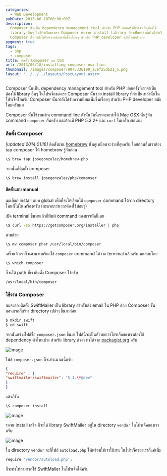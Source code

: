 ```yaml
---
categories:
  - Web Development
pubDate: 2013-06-18T00:00:00Z
description:
  Composer นั้นเป็น dependency management tool สำหรับ PHP บ่อยครั้งที่เราจำเป็นต้องใช้
  library อื่นๆ ในโปรเจ็คของเรา Composer นั้นช่วย install library ที่จำเป็นเหล่านั้นในโปรเจ็คให้ครับ
  Composer นั้นกำลังได้รับความนิยมเพิ่มขึ้นเรื่อยๆ สำหรับ PHP developer สมัยใหม่ครับผม
pygment: true
tags:
  - php
  - composer
title: ติดตั้ง Composer บน OSX
url: /2013/06/18/installing-composer-osx-lion
thumbnail: /images/composer/9075336190_a56f25d621_o.png
layout: '../../../layouts/PostLayout.astro'
---
```


Composer นั้นเป็น dependency management tool สำหรับ PHP บ่อยครั้งที่เราจำเป็นต้องใช้ library อื่นๆ ในโปรเจ็คของเรา Composer นั้นช่วย install library ที่จำเป็นเหล่านั้นในโปรเจ็คให้ครับ Composer นั้นกำลังได้รับความนิยมเพิ่มขึ้นเรื่อยๆ สำหรับ PHP developer สมัยใหม่ครับผม

Composer นั้นใช้งานผ่าน command line ดังนั้นวันนี้เราจะมาทำให้ Mac OSX นั้นรู้จัก command <code>composer</code> กันครับ และต้องมี PHP 5.3.2+ และ <code>curl</code> ในเครื่องก่อนนะ

### ติดตั้ง Composer

<em>[updated 2014.01.16]</em> ติดตั้งผ่าน [homebrew](http://brew.sh) นั้นดูเหมือนจะง่ายที่สุดครับ โดยก่อนอื่นเราต้อง tap composer ให้ homebrew รู้จักก่อน

```sh
\$ brew tap josegonzalez/homebrew-php
```

จากนั้นก็ติดตั้ง composer

```sh
\$ brew install josegonzalez/php/composer
```

#### ติดตั้งแบบ manual

ผมเลือก install แบบ global เพื่อที่จะให้เรียกใช้ <code>composer</code> command ได้จาก directory ไหนก็ได้ในเครื่องครับ (สะดวกกว่าเวลาต้องใช้บ่อยๆ)

เปิด terminal ขึ้นมาแล้วก็พิมพ์ command สองบรรทัดนี้เลย

```sh
\$ curl -sS https://getcomposer.org/installer | php
```

ตามด้วย

```sh
\$ mv composer.phar /usr/local/bin/composer
```

เสร็จแล้วเราก็จะสามารถเรียกใช้ <code>composer</code> command ได้จาก terminal แล้วครับ ทดสอบโดย

```sh
\$ which composer
```

ก็จะได้ path ที่เราติดตั้ง Composer ไว้ครับ

```sh
/usr/local/bin/composer
```

### ใช้งาน Composer

ผมจะลองติดตั้ง SwiftMailer เป็น library สำหรับส่ง email ใน PHP ด้วย Composer ขั้นตอนแรกก็สร้าง directory เปล่าๆ ขึ้นมาก่อน

```sh
$ mkdir swift
$ cd swift
```

จากนั้นสร้างไฟล์ชื่อ <code>composer.json</code> ขึ้นมา ไฟล์นี้จะเป็นตัวบอกว่าโปรเจ็คของเราต้องใช้ dependency ตัวไหนบ้าง สำหรับ library ต่างๆ หาได้จาก [packagist.org](https://packagist.org/) ครับ

![image](/images/composer/9075282740_9b46af0d7d_z.jpg)

ไฟล์ <code>composer.json</code> ก็จะประมาณนี้ครับ

```json
{
"require" : {
"swiftmailer/swiftmailer": "5.1.\*@dev"
}
}
```

แล้วก็รัน

```sh
\$ composer install
```

![image](/images/composer/9075336190_a56f25d621_o.png)

รอจน install เสร็จ ก็จะได้ library SwiftMailer อยู่ใน directory <code>vendor</code> ในโปรเจ็คของเราครับ

![image](/images/composer/9073106529_f552a63379_o.png)

ใน directory <code>vendor</code> จะมีไฟล์ <code>autoload.php</code> ให้พร้อมให้เราใช้งาน ในโปรเจ็คของเราก็แค่เพิ่ม

```sh
require 'vendor/autoload.php';
```

ก็จะทำให้สามารถใช้ SwiftMailer ในโปรเจ็คได้ครับ
